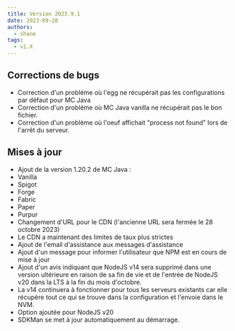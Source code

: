 ```yaml
---
title: Version 2023.9.1
date: 2023-09-28
authors:
  - shane
tags:
  - v1.X
---
```


## Corrections de bugs

- Correction d'un problème où l'egg ne récupérait pas les configurations par défaut pour MC Java
- Correction d'un problème où MC Java vanilla ne récupérait pas le bon fichier.
- Correction d'un problème où l'oeuf affichait "process not found" lors de l'arrêt du serveur.

## Mises à jour

- Ajout de la version 1.20.2 de MC Java :
- Vanilla
- Spigot
- Forge
- Fabric
- Paper
- Purpur
- Changement d'URL pour le CDN (l'ancienne URL sera fermée le 28 octobre 2023)
- Le CDN a maintenant des limites de taux plus strictes
- Ajout de l'email d'assistance aux messages d'assistance
- Ajout d'un message pour informer l'utilisateur que NPM est en cours de mise à jour
- Ajout d'un avis indiquant que NodeJS v14 sera supprimé dans une version ultérieure en raison de sa fin de vie et de l'entrée de NodeJS v20 dans la LTS à la fin du mois d'octobre.
- La v14 continuera à fonctionner pour tous les serveurs existants car elle récupère tout ce qui se trouve dans la configuration et l'envoie dans le NVM.
- Option ajoutée pour NodeJS v20
- SDKMan se met à jour automatiquement au démarrage.
